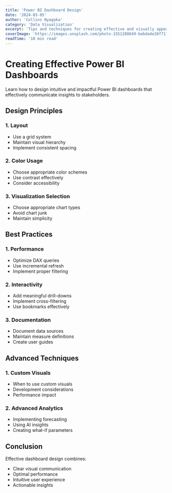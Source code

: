 ```yaml
---
title: 'Power BI Dashboard Design'
date: '2024-03-05'
author: 'Collins Nyagaka'
category: 'Data Visualization'
excerpt: 'Tips and techniques for creating effective and visually appealing Power BI dashboards.'
coverImage: 'https://images.unsplash.com/photo-1551288049-bebda4e38f71?ixlib=rb-1.2.1&auto=format&fit=crop&w=800&q=80'
readTime: '10 min read'
---
```


# Creating Effective Power BI Dashboards

Learn how to design intuitive and impactful Power BI dashboards that effectively communicate insights to stakeholders.

## Design Principles

### 1. Layout
- Use a grid system
- Maintain visual hierarchy
- Implement consistent spacing

### 2. Color Usage
- Choose appropriate color schemes
- Use contrast effectively
- Consider accessibility

### 3. Visualization Selection
- Choose appropriate chart types
- Avoid chart junk
- Maintain simplicity

## Best Practices

### 1. Performance
- Optimize DAX queries
- Use incremental refresh
- Implement proper filtering

### 2. Interactivity
- Add meaningful drill-downs
- Implement cross-filtering
- Use bookmarks effectively

### 3. Documentation
- Document data sources
- Maintain measure definitions
- Create user guides

## Advanced Techniques

### 1. Custom Visuals
- When to use custom visuals
- Development considerations
- Performance impact

### 2. Advanced Analytics
- Implementing forecasting
- Using AI insights
- Creating what-if parameters

## Conclusion

Effective dashboard design combines:
- Clear visual communication
- Optimal performance
- Intuitive user experience
- Actionable insights